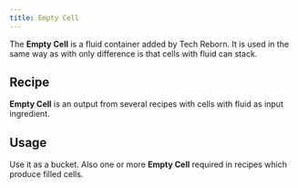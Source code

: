 ```yaml
---
title: Empty Cell
---
```


<ItemImage file="empty_cell" alt="Empty Cell" size="200" />


The **Empty Cell** is a fluid container added by Tech Reborn. It is used in the same way as <McItem slug="bucket" pack="minecraft" inline={true}/> with only difference is that cells with fluid can stack.

## Recipe

<CraftingTable recipe="input air techreborn:tin_ingot air input techreborn:tin_ingot air techreborn:tin_ingot input air techreborn:tin_ingot air output techreborn:empty_cell,4" />

**Empty Cell** is an output from several recipes with cells with fluid as input ingredient.

## Usage

Use it as a bucket. Also one or more **Empty Cell** required in recipes which produce filled cells.